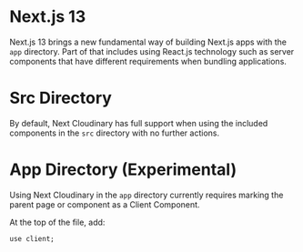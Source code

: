 


<Head>
  <title>Next.js 13 - Next Cloudinary</title>
  <meta name="og:title" content="Using Next Cloudinary with Next.js 13" />
  <meta name="og:url" content={`https://next-cloudinary.spacejelly.dev/guides/responsive-images`} />
</Head>

<OgImage
  title="Next.js 13"
  twitterTitle="Using Next Cloudinary with Next.js 13"
/>

# Next.js 13

Next.js 13 brings a new fundamental way of building Next.js apps with the `app` directory. Part of that includes using React.js technology such as server components that have different requirements when bundling applications.

# Src Directory

By default, Next Cloudinary has full support when using the included components in the `src` directory with no further actions.

# App Directory (Experimental)

Using Next Cloudinary in the `app` directory currently requires marking the parent page or component as a Client Component.

At the top of the file, add:

```
use client;
```